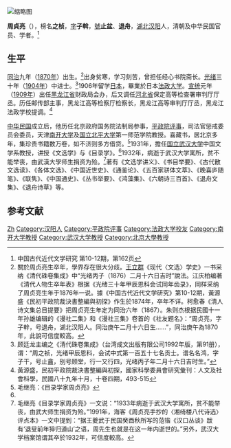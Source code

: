  [[File:周之楨.jpg|缩略图]]
'''周貞亮'''（{{bd|1870年||1932年|}}），榜名'''之桢'''，[[表字|字]]'''子斡'''，[[號|號]]'''止盆'''、'''退舟'''，[[湖北|湖北]][[汉阳|汉阳]]人，清朝及中华民国官员、学者。<ref>中国古代近代文学研究 第10-12期，第162页</ref>

==生平==
[[同治|同治]]九年（[[1870年|1870年]]）出生。<ref>關於周贞亮生卒年，學界存在很大分歧。[[王立群|王立群]]《现代〈文选〉学史》一书采纳《清代硃卷集成》中“光绪丙子（1876）二月十六日吉时”說法。江庆柏编著《清代人物生卒年表》根据《光绪三十年甲辰恩科会试同年齿录》，同样采纳了周贞亮生年于1876年一说。據《中国古代近代文学研究》第10-12期，黃源盛《民初平政院裁決書整編與初探》作生於1874年，卒年不详。柯愈春《清人诗文集总目提要》把周贞亮生年定为同治六年（1867）。朱则杰根据民國十一年孙雄编辑的《漫社二集》和《漫社三集》卷首的《社友题名》：“周贞亮，字子幹，号退舟，湖北汉阳人。同治庚午二月十六日生……”，同治庚午為1870年，此說可信度較高。</ref>出身贫寒，学习刻苦，曾担任经心书院斋长。[[光绪|光绪]]三十年（[[1904年|1904年]]）中进士。<ref>顾廷龙主编之《清代硃卷集成》（台湾成文出版有限公司1992年版，第91册），谓：“周之祯，光绪甲辰恩科，会试中式第一百五十七名贡士。谱名名鸿，字子干，号止盦，别号顾堂，行一又行四，光绪丙子年二月十六日吉时生。”</ref>1906年留学[[日本|日本]]，畢業於日本[[法政大学|法政大学]]。[[宣统|宣统]]元年（[[1909年|1909年]]）出任[[黑龙江省|黑龙江省]]财政局会办，后又调任[[河北省|河北省]]保定高等检查署审判厅厅丞。历任邮传部主事，黑龙江高等检察厅检察长，黑龙江高等审判厅厅丞，黑龙江法政学校提调。<ref name=hys>黃源盛，民初平政院裁決書整編與初探，國家科學委員會研究彙刊：人文及社會科學，民國八十九年十月，十卷四期，493-515</ref>

[[中华民国|中华民国]]成立后，他历任北京政府国务院法制局参事，[[平政院评事|平政院评事]]，司法官惩戒委员会委员，天津[[南开大学|南开大学]]及[[国立北平大学|国立北平大学]]第一师范学院教授。喜藏书，居北京多年，集珍贵书籍数万卷，如不济则多方借贷。<ref>毛继亮：《目录学家周贞亮》</ref>1931年，擔任[[国立武汉大学|国立武汉大学]]中国文学系教授，讲授《文选学》与《目录学》。<ref name=hys/>1932年，病逝于武汉大学寓所，贫不能举丧，由武漢大學师生捐资为殓。<ref>毛继亮《目录学家周贞亮》一文说：“1933年病逝于武汉大学寓所，贫不能举丧，由武大师生捐资为殓。”1991年，海客《周贞亮手抄的〈湘绮楼八代诗选〉评点本》一文中提到：“据王夔武于民国癸酉秋所写的范锴《汉口丛谈》跋有‘退叟前年猝归道山’之语，周先生也就是在这一年内逝世的。”另外，武汉大学档案馆谓其卒於1932年，可信度較高。</ref>著有《文选学讲义》、《书目举要》、《古代散文选读》、《各体文选》、《中国近世史》、《通鉴论》、《五百家骈体文萃》、《晚喜庐随笔》、《联隽》、《中国通史》、《丛书举要》、《鸿藻集》、《六朝诗三百首》、《退舟文集》、《退舟诗草》等。

==参考文献==
{{reflist}}

{{光緒三十年甲辰恩科殿試金榜}}
{{DEFAULTSORT:Zhou周}}
[[Category:周姓|Zh]]
[[Category:汉阳人|Category:汉阳人]]
[[Category:平政院评事|Category:平政院评事]]
[[Category:法政大学校友|Category:法政大学校友]]
[[Category:南开大学教授|Category:南开大学教授]]
[[Category:武汉大学教授|Category:武汉大学教授]]
[[Category:北京大學教授|Category:北京大學教授]]